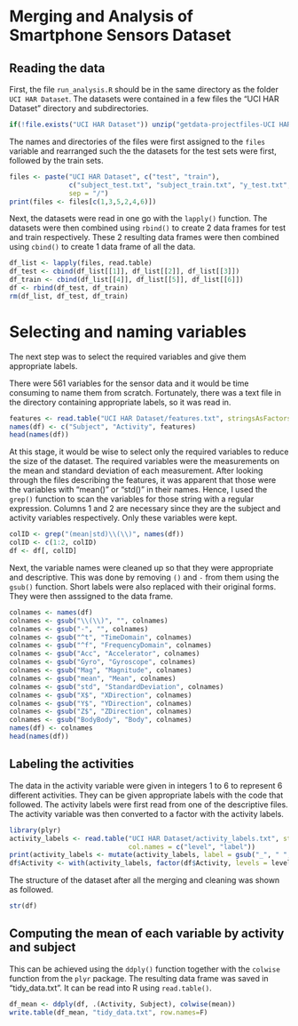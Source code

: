 Merging and Analysis of Smartphone Sensors Dataset
==================================================

## Reading the data

First, the file `run_analysis.R` should be in the same directory as the folder `UCI HAR Dataset`.
The datasets were contained in a few files the "UCI HAR Dataset" directory and subdirectories.

```r
if(!file.exists("UCI HAR Dataset")) unzip("getdata-projectfiles-UCI HAR Dataset.zip")
```

The names and directories of the files were first assigned to the `files` variable 
and rearranged such the the datasets for the test sets were first, followed by the train sets.

```r
files <- paste("UCI HAR Dataset", c("test", "train"),
               c("subject_test.txt", "subject_train.txt", "y_test.txt", "y_train.txt", "X_test.txt", "X_train.txt"),
               sep = "/")
print(files <- files[c(1,3,5,2,4,6)])
```

Next, the datasets were read in one go with the `lapply()` function.
The datasets were then combined using `rbind()` to create 2 data frames for test and train respectively.
These 2 resulting data frames were then combined using `cbind()` to create 1 data frame of all the data.

```r
df_list <- lapply(files, read.table)
df_test <- cbind(df_list[[1]], df_list[[2]], df_list[[3]])
df_train <- cbind(df_list[[4]], df_list[[5]], df_list[[6]])
df <- rbind(df_test, df_train)
rm(df_list, df_test, df_train)
```

# Selecting and naming variables

The next step was to select the required variables and give them appropriate labels.

There were 561 variables for the sensor data and it would be time consuming to name them from scratch.
Fortunately, there was a text file in the directory containing appropriate labels, so it was read in.

```r
features <- read.table("UCI HAR Dataset/features.txt", stringsAsFactors=F)[, 2]
names(df) <- c("Subject", "Activity", features)
head(names(df))
```

At this stage, it would be wise to select only the required variables to reduce the size of the dataset.
The required variables were the measurements on the mean and standard deviation of each measurement.
After looking through the files describing the features,
it was apparent that those were the variables with "mean()" or "std()" in their names.
Hence, I used the `grep()` function to scan the variables for those string with a regular expression.
Columns 1 and 2 are necessary since they are the subject and activity variables respectively.
Only these variables were kept.

```r
colID <- grep("(mean|std)\\(\\)", names(df))
colID <- c(1:2, colID)
df <- df[, colID]
```

Next, the variable names were cleaned up so that they were appropriate and descriptive.
This was done by removing `()` and `-` from them using the `gsub()` function.
Short labels were also replaced with their original forms.
They were then asssigned to the data frame.

```r
colnames <- names(df)
colnames <- gsub("\\(\\)", "", colnames)
colnames <- gsub("-", "", colnames)
colnames <- gsub("^t", "TimeDomain", colnames)
colnames <- gsub("^f", "FrequencyDomain", colnames)
colnames <- gsub("Acc", "Accelerator", colnames)
colnames <- gsub("Gyro", "Gyroscope", colnames)
colnames <- gsub("Mag", "Magnitude", colnames)
colnames <- gsub("mean", "Mean", colnames)
colnames <- gsub("std", "StandardDeviation", colnames)
colnames <- gsub("X$", "XDirection", colnames)
colnames <- gsub("Y$", "YDirection", colnames)
colnames <- gsub("Z$", "ZDirection", colnames)
colnames <- gsub("BodyBody", "Body", colnames)
names(df) <- colnames
head(names(df))
```

## Labeling the activities

The data in the activity variable were given in integers 1 to 6 to represent 6 different activities.
They can be given appropriate labels with the code that followed.
The activity labels were first read from one of the descriptive files.
The activity variable was then converted to a factor with the activity labels.

```r
library(plyr)
activity_labels <- read.table("UCI HAR Dataset/activity_labels.txt", stringsAsFactors=F,
                              col.names = c("level", "label"))
print(activity_labels <- mutate(activity_labels, label = gsub("_", " ", tolower(label))))
df$Activity <- with(activity_labels, factor(df$Activity, levels = level, labels = label))
```

The structure of the dataset after all the merging and cleaning was shown as followed.

```r
str(df)
```

## Computing the mean of each variable by activity and subject

This can be achieved using the `ddply()` function 
together with the `colwise` function from the `plyr` package.
The resulting data frame was saved in "tidy_data.txt".
It can be read into R using `read.table()`.

```r
df_mean <- ddply(df, .(Activity, Subject), colwise(mean))
write.table(df_mean, "tidy_data.txt", row.names=F)
```